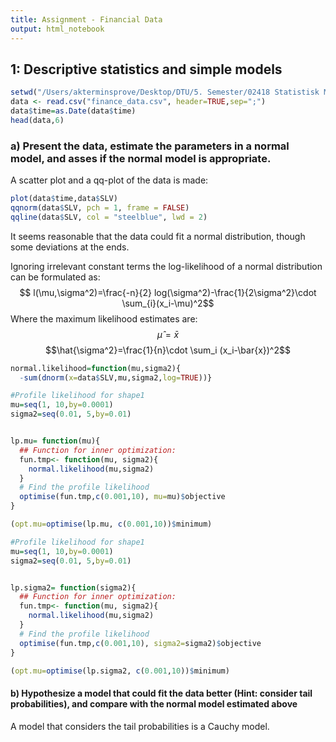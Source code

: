 ```yaml
---
title: Assignment - Financial Data
output: html_notebook
---
```


## 1: Descriptive statistics and simple models
```r
setwd("/Users/akterminsprove/Desktop/DTU/5. Semester/02418 Statistisk Modellering Teori og Anvendelser/Assignments/Financial Data")
data <- read.csv("finance_data.csv", header=TRUE,sep=";")
data$time=as.Date(data$time)
head(data,6)
```

### a) Present the data, estimate the parameters in a normal model, and asses if the normal model is appropriate.

A scatter plot and a qq-plot of the data is made:
```r
plot(data$time,data$SLV)
qqnorm(data$SLV, pch = 1, frame = FALSE)
qqline(data$SLV, col = "steelblue", lwd = 2)
```
It seems reasonable that the data could fit a normal distribution, though some deviations at the ends.

Ignoring irrelevant constant terms the log-likelihood of a normal distribution can be formulated as:
$$ l(\mu,\sigma^2)=\frac{-n}{2} log(\sigma^2)-\frac{1}{2\sigma^2}\cdot \sum_{i}(x_i-\mu)^2$$
Where the maximum likelihood estimates are:
$$\hat{\mu}= \bar{x}$$
$$\hat{\sigma^2}=\frac{1}{n}\cdot \sum_i (x_i-\bar{x})^2$$
```r
normal.likelihood=function(mu,sigma2){
  -sum(dnorm(x=data$SLV,mu,sigma2,log=TRUE))}

```


```r
#Profile likelihood for shape1 
mu=seq(1, 10,by=0.0001)
sigma2=seq(0.01, 5,by=0.01)


lp.mu= function(mu){
  ## Function for inner optimization:
  fun.tmp<- function(mu, sigma2){
    normal.likelihood(mu,sigma2)
  }
  # Find the profile likelihood
  optimise(fun.tmp,c(0.001,10), mu=mu)$objective
}

(opt.mu=optimise(lp.mu, c(0.001,10))$minimum)

```

```r
#Profile likelihood for shape1 
mu=seq(1, 10,by=0.0001)
sigma2=seq(0.01, 5,by=0.01)


lp.sigma2= function(sigma2){
  ## Function for inner optimization:
  fun.tmp<- function(mu, sigma2){
    normal.likelihood(mu,sigma2)
  }
  # Find the profile likelihood
  optimise(fun.tmp,c(0.001,10), sigma2=sigma2)$objective
}

(opt.mu=optimise(lp.sigma2, c(0.001,10))$minimum)
```


#### b) Hypothesize a model that could fit the data better (Hint: consider tail probabilities), and compare with the normal model estimated above

A model that considers the tail probabilities is a Cauchy model.

